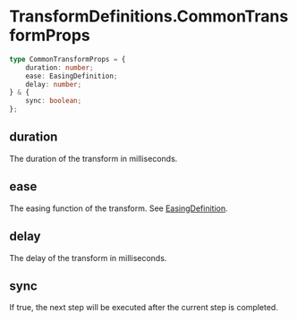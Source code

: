 # TransformDefinitions.CommonTransformProps

```typescript
type CommonTransformProps = {
    duration: number;
    ease: EasingDefinition;
    delay: number;
} & {
    sync: boolean;
};
```

## duration

The duration of the transform in milliseconds.

## ease

The easing function of the transform. See [EasingDefinition](./EasingDefinition).

## delay

The delay of the transform in milliseconds.

## sync

If true, the next step will be executed after the current step is completed. 
